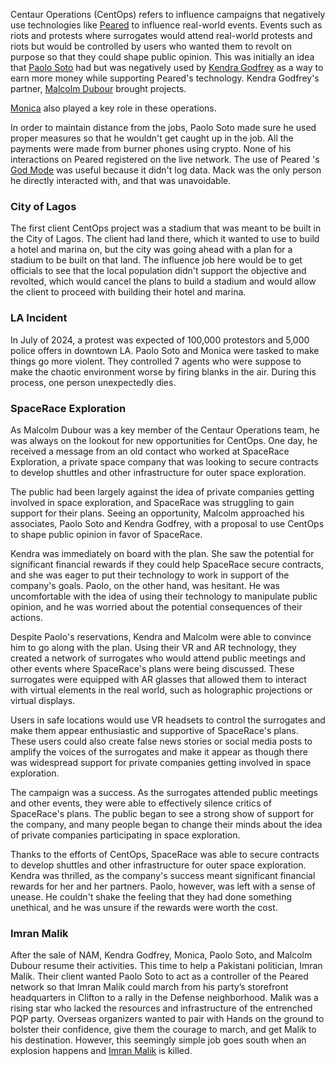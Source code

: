 Centaur Operations (CentOps) refers to influence campaigns that negatively use technologies like [Peared](peared) to influence real-world events. Events such as riots and protests where surrogates would attend real-world protests and riots but would be controlled by users who wanted them to revolt on purpose so that they could shape public opinion. This was initially an idea that [Paolo Soto](paolo-soto) had but was negatively used by [Kendra Godfrey](kendra-godfrey) as a way to earn more money while supporting Peared's technology. Kendra Godfrey's partner, [Malcolm Dubour](malcolm-dubour) brought projects.

[Monica](monica) also played a key role in these operations.

In order to maintain distance from the jobs, Paolo Soto made sure he used proper measures so that he wouldn't get caught up in the job. All the payments were made from burner phones using crypto. None of his interactions on Peared registered on the live network. The use of Peared 's [God Mode](god-mode) was useful because it didn't log data. Mack was the only person he directly interacted with, and that was unavoidable.

### City of Lagos

The first client CentOps project was a stadium that was meant to be built in the City of Lagos. The client had land there, which it wanted to use to build a hotel and marina on, but the city was going ahead with a plan for a stadium to be built on that land. The influence job here would be to get officials to see that the local population didn't support the objective and revolted, which would cancel the plans to build a stadium and would allow the client to proceed with building their hotel and marina.

### LA Incident

In July of 2024, a protest was expected of 100,000 protestors and 5,000 police offers in downtown LA. Paolo Soto and Monica were tasked to make things go more violent. They controlled 7 agents who were suppose to make the chaotic environment worse by firing blanks in the air. During this process, one person unexpectedly dies.

### SpaceRace Exploration

As Malcolm Dubour was a key member of the Centaur Operations team, he was always on the lookout for new opportunities for CentOps. One day, he received a message from an old contact who worked at SpaceRace Exploration, a private space company that was looking to secure contracts to develop shuttles and other infrastructure for outer space exploration.

The public had been largely against the idea of private companies getting involved in space exploration, and SpaceRace was struggling to gain support for their plans. Seeing an opportunity, Malcolm approached his associates, Paolo Soto and Kendra Godfrey, with a proposal to use CentOps to shape public opinion in favor of SpaceRace.

Kendra was immediately on board with the plan. She saw the potential for significant financial rewards if they could help SpaceRace secure contracts, and she was eager to put their technology to work in support of the company's goals. Paolo, on the other hand, was hesitant. He was uncomfortable with the idea of using their technology to manipulate public opinion, and he was worried about the potential consequences of their actions.

Despite Paolo's reservations, Kendra and Malcolm were able to convince him to go along with the plan. Using their VR and AR technology, they created a network of surrogates who would attend public meetings and other events where SpaceRace's plans were being discussed. These surrogates were equipped with AR glasses that allowed them to interact with virtual elements in the real world, such as holographic projections or virtual displays.

Users in safe locations would use VR headsets to control the surrogates and make them appear enthusiastic and supportive of SpaceRace's plans. These users could also create false news stories or social media posts to amplify the voices of the surrogates and make it appear as though there was widespread support for private companies getting involved in space exploration.

The campaign was a success. As the surrogates attended public meetings and other events, they were able to effectively silence critics of SpaceRace's plans. The public began to see a strong show of support for the company, and many people began to change their minds about the idea of private companies participating in space exploration.

Thanks to the efforts of CentOps, SpaceRace was able to secure contracts to develop shuttles and other infrastructure for outer space exploration. Kendra was thrilled, as the company's success meant significant financial rewards for her and her partners. Paolo, however, was left with a sense of unease. He couldn't shake the feeling that they had done something unethical, and he was unsure if the rewards were worth the cost.

### Imran Malik

After the sale of NAM, Kendra Godfrey, Monica, Paolo Soto, and Malcolm Dubour resume their activities. This time to help a Pakistani politician, Imran Malik. Their client wanted Paolo Soto to act as a controller of the Peared network so that Imran Malik could march from his party’s storefront headquarters in Clifton to a rally in the Defense neighborhood. Malik was a rising star who lacked the resources and infrastructure of the entrenched PQP party. Overseas organizers wanted to pair with Hands on the ground to bolster their confidence, give them the courage to march, and get Malik to his destination. However, this seemingly simple job goes south when an explosion happens and [Imran Malik](imran-malik) is killed.
